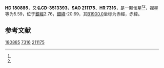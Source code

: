 {{Starbox begin
| name = HD 180885
}}
{{Starbox observe
| epoch = [[J2000.0|J2000.0]]
| constell = {{星座名待查}}<ref name=SIMBAD>{{cite web
 | url=http://simbad.u-strasbg.fr/simbad/sim-id?Ident=HR+7316
 | title =Pulsating variable Star
 | publisher=Centre de Données astronomiques de Strasbourg
 | work=SIMBAD
 | accessdate=2012-07-13}}</ref><ref name=DATA>{{cite web
 | url=http://vizier.u-strasbg.fr/viz-bin/VizieR-5?-out.add=.&-source=5050&-corr=PK=HR&-out.max=9999&HR=7316
 | title=VizieR Detailed Page
 | accessdate=2012-07-13
 | archive-date=2019-02-16
 | archive-url=https://web.archive.org/web/20190216093257/http://vizier.u-strasbg.fr/viz-bin/VizieR-5?-out.add=.&-source=5050&-corr=PK=HR&-out.max=9999&HR=7316
 | dead-url=no
 }}</ref>
| 星官 = 
| ra = {{RA|19|19|40}}<ref name=SIMBAD /><ref name=DATA />
| dec = {{DEC|-35|25|17}}<ref name=SIMBAD /><ref name=DATA />
| appmag_v = 5.59<ref name=SIMBAD /><ref name=DATA />
}}
{{Starbox character
| class = B3V<ref name=SIMBAD /><ref name=DATA />
| b-v = -0.13<ref name=SIMBAD /><ref name=DATA />
| u-b = -0.56<ref name=SIMBAD /><ref name=DATA />
| r-i = <ref name=SIMBAD /><ref name=DATA />
| variable = 
}}
{{Starbox astrometry
| radial_v = -0.56
| prop_mo_ra = 2
| parallax = 
| p_error = 
}}
{{Starbox catalog
| names =CD-3513393，[[SAO星表|SAO]] 211175，[[HD星表|HD]] 180885，[[HR星表|HR]] 7316}}
{{Starbox reference |Simbad=HR+7316}}
{{Starbox end}}

'''HD 180885'''，又名'''CD-3513393'''，'''SAO 211175'''、'''HR 7316'''，是一颗恒星<ref name=SIMBAD /><ref name=DATA />，视星等为5.59，位于[[銀道座標系|銀經]]2.76，[[銀道座標系|銀緯]]-20.69，其[[B1900.0|B1900.0]]坐标为赤經{{RA|19|13|2.4}}，赤緯{{DEC|-35|-20.69|12}}。

== 参考文献 ==
{{reflist}}

{{star-stub}}

[[Category:HD和HDE天體|180885]]
[[Category:HR天體|7316]]
[[Category:SAO天體|211175]]